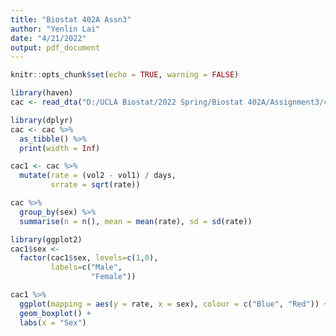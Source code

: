 ---
title: "Biostat 402A Assn3"
author: "Yenlin Lai"
date: "4/21/2022"
output: pdf_document
---

```{r, include=FALSE}
knitr::opts_chunk$set(echo = TRUE, warning = FALSE)
```


```{r}
library(haven)
cac <- read_dta("D:/UCLA Biostat/2022 Spring/Biostat 402A/Assignment3/cac.dta")

library(dplyr)
cac <- cac %>% 
  as_tibble() %>% 
  print(width = Inf)
```
```{r}
cac1 <- cac %>% 
  mutate(rate = (vol2 - vol1) / days,
         srrate = sqrt(rate))

cac %>% 
  group_by(sex) %>% 
  summarise(n = n(), mean = mean(rate), sd = sd(rate))

library(ggplot2)
cac1$sex <- 
  factor(cac1$sex, levels=c(1,0),
         labels=c("Male", 
                  "Female"))

cac1 %>% 
  ggplot(mapping = aes(y = rate, x = sex), colour = c("Blue", "Red")) + 
  geom_boxplot() + 
  labs(x = "Sex")
  
```

